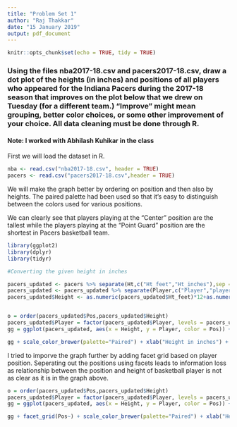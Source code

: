 ```yaml
---
title: "Problem Set 1"
author: "Raj Thakkar"
date: "15 January 2019"
output: pdf_document
---
```


```r
knitr::opts_chunk$set(echo = TRUE, tidy = TRUE)
```

### Using the files nba2017-18.csv and pacers2017-18.csv, draw a dot plot of the heights (in inches) and positions of all players who appeared for the Indiana Pacers during the 2017-18 season that improves on the plot below that we drew on Tuesday (for a different team.) "Improve" might mean grouping, better color choices, or some other improvement of your choice. All data cleaning must be done through R.

#### Note: I worked with Abhilash Kuhikar in the class

First we will load the dataset in R.

```r
nba <- read.csv("nba2017-18.csv", header = TRUE)
pacers <- read.csv("pacers2017-18.csv",header = TRUE)
```

We will make the graph better by ordering on position and then also by heights. The paired palette had been used so that it's easy to distinguish between the colors used for various positions. 

We can clearly see that players playing at the "Center" position are the tallest while the players playing at the "Point Guard" position are the shortest in Pacers basketball team.

```r
library(ggplot2)
library(dplyr)
library(tidyr)

#Converting the given height in inches

pacers_updated <- pacers %>% separate(Ht,c("Ht_feet","Ht_inches"),sep = "-")
pacers_updated <- pacers_updated %>% separate(Player,c("Player","player_id"),sep = "\\\\")
pacers_updated$Height <- as.numeric(pacers_updated$Ht_feet)*12+as.numeric(pacers_updated$Ht_inches)


o = order(pacers_updated$Pos,pacers_updated$Height)
pacers_updated$Player = factor(pacers_updated$Player, levels = pacers_updated$Player[o])
gg = ggplot(pacers_updated, aes(x = Height, y = Player, color = Pos)) + geom_point()

gg + scale_color_brewer(palette="Paired") + xlab("Height in inches") + ggtitle("Heights of the 2017-18 Pacers")

```

I tried to imporve the graph further by adding facet grid based on player position. Seperating out the positions using facets leads to information loss as relationship between the position and height of basketball player is not as clear as it is in the graph above.


```r

o = order(pacers_updated$Pos,pacers_updated$Height)
pacers_updated$Player = factor(pacers_updated$Player, levels = pacers_updated$Player[o])
gg = ggplot(pacers_updated, aes(x = Height, y = Player, color = Pos)) + geom_point()

gg + facet_grid(Pos~) + scale_color_brewer(palette="Paired") + xlab("Height in inches") + ggtitle("Heights of the 2017-18 Pacers by Position")

```
